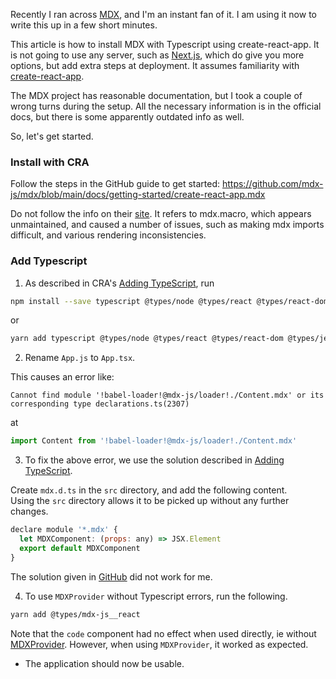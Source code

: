 Recently I ran across [MDX](https://github.com/mdx-js/mdx), and I'm an instant fan of it.
I am using it now to write this up in a few short minutes.

This article is how to install MDX with Typescript using create-react-app.
It is not going to use any server, such as [Next.js](https://nextjs.org/), which do give you more options, but add extra steps at deployment.
It assumes familiarity with [create-react-app](https://es.reactjs.org/docs/create-a-new-react-app.html).

The MDX project has reasonable documentation, but I took a couple of wrong turns during the setup.
All the necessary information is in the official docs, but there is some apparently outdated info as well.

So, let's get started.

### Install with CRA

Follow the steps in the GitHub guide to get started: 
https://github.com/mdx-js/mdx/blob/main/docs/getting-started/create-react-app.mdx

Do not follow the info on their [site](https://mdxjs.com/getting-started/create-react-app).
It refers to mdx.macro, which appears unmaintained, and caused a number of issues, 
such as making mdx imports difficult, and various rendering inconsistencies.

### Add Typescript

1. As described in CRA's [Adding TypeScript](https://create-react-app.dev/docs/adding-typescript/), run

```bash
npm install --save typescript @types/node @types/react @types/react-dom @types/jest
```

or

```bash
yarn add typescript @types/node @types/react @types/react-dom @types/jest
```

2. Rename `App.js` to `App.tsx`.

This causes an error like:

```markup
Cannot find module '!babel-loader!@mdx-js/loader!./Content.mdx' or its corresponding type declarations.ts(2307)
```

at

```jsx
import Content from '!babel-loader!@mdx-js/loader!./Content.mdx'
```

3. To fix the above error, we use the solution described in [Adding TypeScript](https://mdxjs.com/advanced/typescript).

Create `mdx.d.ts` in the `src` directory, and add the following content.  
Using the `src` directory allows it to be picked up without any further changes.

```jsx
declare module '*.mdx' {
  let MDXComponent: (props: any) => JSX.Element
  export default MDXComponent
}
```

The solution given in [GitHub](https://github.com/mdx-js/mdx/blob/main/docs/advanced/typescript.mdx) did not work for me.

4. To use `MDXProvider` without Typescript errors, run the following. 


```bash
yarn add @types/mdx-js__react
```

Note that the `code` component had no effect when used directly, ie without [MDXProvider](https://mdxjs.com/getting-started#mdxprovider).
However, when using `MDXProvider`, it worked as expected.

* The application should now be usable.







